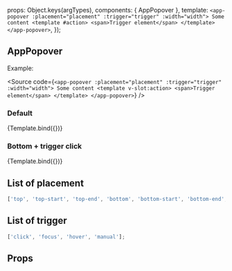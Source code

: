 
<Meta
  title="ui-framework/AppPopover"
  component={AppPopover}
/>

  props: Object.keys(argTypes),
  components: { AppPopover },
  template: `
      <app-popover
        :placement="placement"
        :trigger="trigger"
        :width="width">
        Some content
        <template #action>
          <span>Trigger element</span>
        </template>
      </app-popover>
    `,
});

## AppPopover

Example:

<Source
  code={`
  <app-popover
    :placement="placement"
    :trigger="trigger"
    :width="width">
    Some content
    <template v-slot:action>
      <span>Trigger element</span>
    </template>
  </app-popover>
`}
/>

### Default

<Canvas>
  <Story
    name="Default view"
    args={{ width: 300, placement: 'top', trigger: 'hover' }}>
    {Template.bind({})}
  </Story>
</Canvas>

### Bottom + trigger click

<Canvas>
  <Story
    name="Bottom + trigger click"
    args={{ width: 300, placement: 'bottom', trigger: 'click' }}>
    {Template.bind({})}
  </Story>
</Canvas>

## List of placement

```js
['top', 'top-start', 'top-end', 'bottom', 'bottom-start', 'bottom-end', 'left', 'left-start', 'left-end', 'right', 'right-start', 'right-end'];
```

## List of trigger

```js
['click', 'focus', 'hover', 'manual'];
```

## Props

<ArgsTable story="Default view" />
